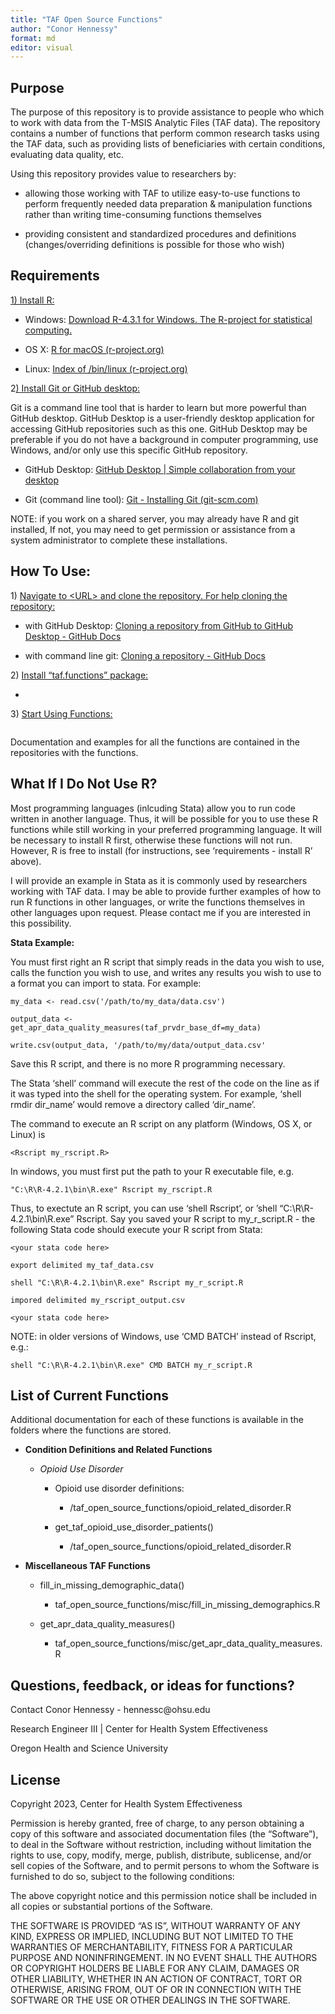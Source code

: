 ```yaml
---
title: "TAF Open Source Functions"
author: "Conor Hennessy"
format: md
editor: visual
---
```


## Purpose

The purpose of this repository is to provide assistance to people who which to work with data from the T-MSIS Analytic Files (TAF data). The repository contains a number of functions that perform common research tasks using the TAF data, such as providing lists of beneficiaries with certain conditions, evaluating data quality, etc.

Using this repository provides value to researchers by:

-   allowing those working with TAF to utilize easy-to-use functions to perform frequently needed data preparation & manipulation functions rather than writing time-consuming functions themselves

-   providing consistent and standardized procedures and definitions (changes/overriding definitions is possible for those who wish)

## Requirements

[1) Install R:]{.underline}

-   Windows: [Download R-4.3.1 for Windows. The R-project for statistical computing.](https://cran.r-project.org/bin/windows/base/)

-   OS X: [R for macOS (r-project.org)](https://cran.r-project.org/bin/macosx/)

-   Linux: [Index of /bin/linux (r-project.org)](https://cran.r-project.org/bin/linux/)

2[) Install Git or GitHub desktop:]{.underline}

Git is a command line tool that is harder to learn but more powerful than GitHub desktop. GitHub Desktop is a user-friendly desktop application for accessing GitHub repositories such as this one. GitHub Desktop may be preferable if you do not have a background in computer programming, use Windows, and/or only use this specific GitHub repository.

-   GitHub Desktop: [GitHub Desktop \| Simple collaboration from your desktop](https://desktop.github.com/)

-   Git (command line tool): [Git - Installing Git (git-scm.com)](https://git-scm.com/book/en/v2/Getting-Started-Installing-Git)

NOTE: if you work on a shared server, you may already have R and git installed, If not, you may need to get permission or assistance from a system administrator to complete these installations.

## How To Use:

1\) [Navigate to \<URL\> and clone the repository. For help cloning the repository:]{.underline}

-   with GitHub Desktop: [Cloning a repository from GitHub to GitHub Desktop - GitHub Docs](https://docs.github.com/en/desktop/contributing-and-collaborating-using-github-desktop/adding-and-cloning-repositories/cloning-a-repository-from-github-to-github-desktop)

-   with command line git: [Cloning a repository - GitHub Docs](https://docs.github.com/en/repositories/creating-and-managing-repositories/cloning-a-repository)

2\) [Install "taf.functions" package:]{.underline}

-   

3\) [Start Using Functions:]{.underline}

```r

```

Documentation and examples for all the functions are contained in the repositories with the functions.

## What If I Do Not Use R?

Most programming languages (inlcuding Stata) allow you to run code written in another language. Thus, it will be possible for you to use these R functions while still working in your preferred programming language. It will be necessary to install R first, otherwise these functions will not run. However, R is free to install (for instructions, see 'requirements - install R' above).

I will provide an example in Stata as it is commonly used by researchers working with TAF data. I may be able to provide further examples of how to run R functions in other languages, or write the functions themselves in other languages upon request. Please contact me if you are interested in this possibility.

**Stata Example:**

You must first right an R script that simply reads in the data you wish to use, calls the function you wish to use, and writes any results you wish to use to a format you can import to stata. For example:

`my_data <- read.csv('/path/to/my_data/data.csv')`

`output_data <- get_apr_data_quality_measures(taf_prvdr_base_df=my_data)`

`write.csv(output_data, '/path/to/my/data/output_data.csv'`

Save this R script, and there is no more R programming necessary.

The Stata 'shell' command will execute the rest of the code on the line as if it was typed into the shell for the operating system. For example, 'shell rmdir dir_name' would remove a directory called 'dir_name'.

The command to execute an R script on any platform (Windows, OS X, or Linux) is

`<Rscript my_rscript.R>`

In windows, you must first put the path to your R executable file, e.g.

`"C:\R\R-4.2.1\bin\R.exe" Rscript my_rscript.R`

Thus, to exectute an R script, you can use 'shell Rscript', or 'shell "C:\\R\\R-4.2.1\\bin\\R.exe" Rscript. Say you saved your R script to my_r\_script.R - the following Stata code should execute your R script from Stata:

`<your stata code here>`

`export delimited my_taf_data.csv`

`shell "C:\R\R-4.2.1\bin\R.exe" Rscript my_r_script.R`

`impored delimited my_rscript_output.csv`

`<your stata code here>`

NOTE: in older versions of Windows, use 'CMD BATCH' instead of Rscript, e.g.:

`shell "C:\R\R-4.2.1\bin\R.exe" CMD BATCH my_r_script.R`

## List of Current Functions

Additional documentation for each of these functions is available in the folders where the functions are stored.

-   **Condition Definitions and Related Functions**

    -   *Opioid Use Disorder*

        -   Opioid use disorder definitions:

            -   /taf_open_source_functions/opioid_related_disorder.R

        -   get_taf_opioid_use_disorder_patients()

            -   /taf_open_source_functions/opioid_related_disorder.R

-   **Miscellaneous TAF Functions**

    -   fill_in_missing_demographic_data()

        -   taf_open_source_functions/misc/fill_in_missing_demographics.R

    -   get_apr_data_quality_measures()

        -   taf_open_source_functions/misc/get_apr_data_quality_measures.R

## Questions, feedback, or ideas for functions?

Contact Conor Hennessy - hennessc\@ohsu.edu

Research Engineer III \| Center for Health System Effectiveness

Oregon Health and Science University

## License

Copyright 2023, Center for Health System Effectiveness

Permission is hereby granted, free of charge, to any person obtaining a copy of this software and associated documentation files (the "Software"), to deal in the Software without restriction, including without limitation the rights to use, copy, modify, merge, publish, distribute, sublicense, and/or sell copies of the Software, and to permit persons to whom the Software is furnished to do so, subject to the following conditions:

The above copyright notice and this permission notice shall be included in all copies or substantial portions of the Software.

THE SOFTWARE IS PROVIDED "AS IS", WITHOUT WARRANTY OF ANY KIND, EXPRESS OR IMPLIED, INCLUDING BUT NOT LIMITED TO THE WARRANTIES OF MERCHANTABILITY, FITNESS FOR A PARTICULAR PURPOSE AND NONINFRINGEMENT. IN NO EVENT SHALL THE AUTHORS OR COPYRIGHT HOLDERS BE LIABLE FOR ANY CLAIM, DAMAGES OR OTHER LIABILITY, WHETHER IN AN ACTION OF CONTRACT, TORT OR OTHERWISE, ARISING FROM, OUT OF OR IN CONNECTION WITH THE SOFTWARE OR THE USE OR OTHER DEALINGS IN THE SOFTWARE.

